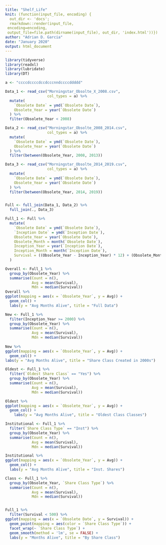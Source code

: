 ```yaml
---
title: "Shelf_Life"
knit: (function(input_file, encoding) {
  out_dir <- 'docs';
  rmarkdown::render(input_file,
 encoding=encoding,
 output_file=file.path(dirname(input_file), out_dir, 'index.html'))})
author: "Adrian D. Garcia"
date: "January 2020"
output: html_document
---
```


```r
library(tidyverse)
library(readxl)
library(lubridate)
library(DT)
```

```r

a <- "ccccdccccdccdcccnndccccddddd"

Data_1 <- read_csv("Morningstar_Obsolte_X_2008.csv",
                   col_types = a) %>%
  mutate(
    `Obsolete Date` = ymd(`Obsolete Date`),
    Obsolete_Year = year(`Obsolete Date`)
  ) %>%
  filter(Obsolete_Year < 2008)

Data_2 <- read_csv("Morningstar_Obsolte_2008_2014.csv",
                   col_types = a) %>%
  mutate(
    `Obsolete Date` = ymd(`Obsolete Date`),
    Obsolete_Year = year(`Obsolete Date`)
  ) %>%
  filter(between(Obsolete_Year, 2008, 2013))

Data_3 <- read_csv("Morningstar_Obsolte_2014_2019.csv",
                   col_types = a) %>%
  mutate(
    `Obsolete Date` = ymd(`Obsolete Date`),
    Obsolete_Year = year(`Obsolete Date`)
  ) %>%
  filter(between(Obsolete_Year, 2014, 2019))


Full <- full_join(Data_1, Data_2) %>%
  full_join(., Data_3)


```


```r

Full_1 <- Full %>% 
  mutate(
    `Obsolete Date` = ymd(`Obsolete Date`),
    `Inception Date` = ymd(`Inception Date`),
    Obsolete_Year = year(`Obsolete Date`),
    Obsolete_Month = month(`Obsolete Date`),
    Inception_Year = year(`Inception Date`),
    Inception_Month = month(`Inception Date`),
    Survival = ((Obsolete_Year - Inception_Year) * 12) + (Obsolete_Month - Inception_Month)
  )

```

```r

Overall <- Full_1 %>% 
  group_by(Obsolete_Year) %>% 
  summarise(Count = n(),
            Avg = mean(Survival),
            Mdn = median(Survival))
Overall %>% 
ggplot(mapping = aes(x = `Obsolete_Year`, y = Avg)) + 
  geom_col() +
  labs(y = "Avg Months Alive", title = "Full Data")
```

```r
New <- Full_1 %>% 
  filter(Inception_Year >= 2000) %>% 
  group_by(Obsolete_Year) %>% 
  summarise(Count = n(),
            Avg = mean(Survival),
            Mdn = median(Survival))
  
New %>% 
ggplot(mapping = aes(x = `Obsolete_Year`, y = Avg)) + 
  geom_col() +
labs(y = "Avg Months Alive", title = "Share Class Created in 2000s")
```


```r
Oldest <- Full_1 %>% 
  filter(`Oldest Share Class` == "Yes") %>% 
  group_by(Obsolete_Year) %>% 
  summarise(Count = n(),
            Avg = mean(Survival),
            Mdn = median(Survival))

Oldest %>% 
ggplot(mapping = aes(x = `Obsolete_Year`, y = Avg)) + 
  geom_col() +
    labs(y = "Avg Months Alive", title = "Oldest Class Classes")
```

```r

Institutional <- Full_1 %>% 
  filter(`Share Class Type` == "Inst") %>% 
  group_by(Obsolete_Year) %>% 
  summarise(Count = n(),
            Avg = mean(Survival),
            Mdn = median(Survival))

Institutional %>% 
ggplot(mapping = aes(x = `Obsolete_Year`, y = Avg)) + 
  geom_col() +
  labs(y = "Avg Months Alive", title = "Inst. Shares")

```

```r

Class <- Full_1 %>% 
  group_by(Obsolete_Year, `Share Class Type`) %>% 
  summarise(Count = n(),
            Avg = mean(Survival),
            Mdn = median(Survival))


Full_1 %>% 
  filter(Survival < 500) %>% 
ggplot(mapping = aes(x = `Obsolete Date`, y = Survival)) + 
  geom_point(mapping = aes(color = `Share Class Type`)) +
  facet_wrap(~ `Share Class Type`) +
  geom_smooth(method = 'lm', se = FALSE) +
  labs(y = "Months Alive", title = "By Share Class")
```

